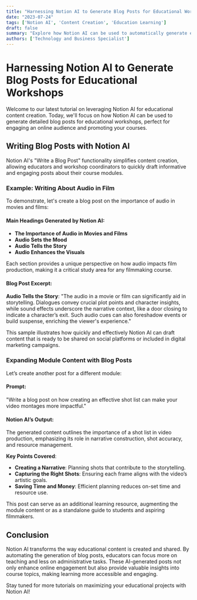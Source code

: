 ```yaml
---
title: "Harnessing Notion AI to Generate Blog Posts for Educational Workshops"
date: "2023-07-24"
tags: ['Notion AI', 'Content Creation', 'Education Learning']
draft: false
summary: "Explore how Notion AI can be used to automatically generate engaging blog posts for different modules of an educational workshop, enhancing online visibility and student engagement."
authors: ['Technology and Business Specialist']
---
```


# Harnessing Notion AI to Generate Blog Posts for Educational Workshops

Welcome to our latest tutorial on leveraging Notion AI for educational content creation. Today, we'll focus on how Notion AI can be used to generate detailed blog posts for educational workshops, perfect for engaging an online audience and promoting your courses.

## Writing Blog Posts with Notion AI

Notion AI's "Write a Blog Post" functionality simplifies content creation, allowing educators and workshop coordinators to quickly draft informative and engaging posts about their course modules.

### Example: Writing About Audio in Film

To demonstrate, let's create a blog post on the importance of audio in movies and films:

#### Main Headings Generated by Notion AI:
- **The Importance of Audio in Movies and Films**
- **Audio Sets the Mood**
- **Audio Tells the Story**
- **Audio Enhances the Visuals**

Each section provides a unique perspective on how audio impacts film production, making it a critical study area for any filmmaking course.

#### Blog Post Excerpt:
**Audio Tells the Story**: "The audio in a movie or film can significantly aid in storytelling. Dialogues convey crucial plot points and character insights, while sound effects underscore the narrative context, like a door closing to indicate a character’s exit. Such audio cues can also foreshadow events or build suspense, enriching the viewer's experience."

This sample illustrates how quickly and effectively Notion AI can draft content that is ready to be shared on social platforms or included in digital marketing campaigns.

### Expanding Module Content with Blog Posts

Let’s create another post for a different module:

#### Prompt:
"Write a blog post on how creating an effective shot list can make your video montages more impactful."

#### Notion AI’s Output:
The generated content outlines the importance of a shot list in video production, emphasizing its role in narrative construction, shot accuracy, and resource management.

**Key Points Covered**:
- **Creating a Narrative**: Planning shots that contribute to the storytelling.
- **Capturing the Right Shots**: Ensuring each frame aligns with the video’s artistic goals.
- **Saving Time and Money**: Efficient planning reduces on-set time and resource use.

This post can serve as an additional learning resource, augmenting the module content or as a standalone guide to students and aspiring filmmakers.

## Conclusion

Notion AI transforms the way educational content is created and shared. By automating the generation of blog posts, educators can focus more on teaching and less on administrative tasks. These AI-generated posts not only enhance online engagement but also provide valuable insights into course topics, making learning more accessible and engaging.

Stay tuned for more tutorials on maximizing your educational projects with Notion AI!

